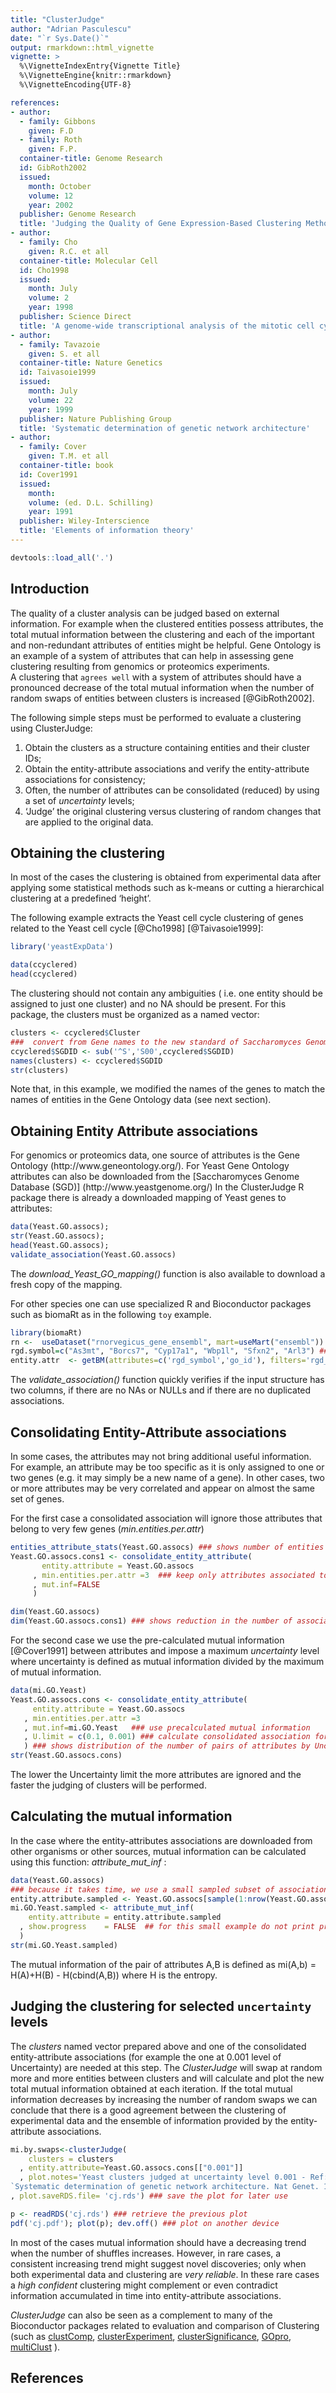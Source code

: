 ```yaml
---
title: "ClusterJudge"
author: "Adrian Pasculescu"
date: "`r Sys.Date()`"
output: rmarkdown::html_vignette
vignette: >
  %\VignetteIndexEntry{Vignette Title}
  %\VignetteEngine{knitr::rmarkdown}
  %\VignetteEncoding{UTF-8}

references:
- author:
  - family: Gibbons
    given: F.D
  - family: Roth
    given: F.P.
  container-title: Genome Research
  id: GibRoth2002
  issued:
    month: October
    volume: 12
    year: 2002
  publisher: Genome Research
  title: 'Judging the Quality of Gene Expression-Based Clustering Methods Using Gene Annotation'
- author:
  - family: Cho
    given: R.C. et all
  container-title: Molecular Cell
  id: Cho1998
  issued:
    month: July
    volume: 2
    year: 1998
  publisher: Science Direct
  title: 'A genome-wide transcriptional analysis of the mitotic cell cycle'
- author:
  - family: Tavazoie
    given: S. et all
  container-title: Nature Genetics
  id: Taivasoie1999
  issued:
    month: July
    volume: 22
    year: 1999
  publisher: Nature Publishing Group
  title: 'Systematic determination of genetic network architecture'
- author:
  - family: Cover
    given: T.M. et all
  container-title: book
  id: Cover1991
  issued:
    month: 
    volume: (ed. D.L. Schilling)
    year: 1991
  publisher: Wiley-Interscience
  title: 'Elements of information theory'
---
```


```r
devtools::load_all('.')
```

## Introduction
The quality of a cluster analysis can be judged based on external information.
For example when the clustered entities possess attributes, the total mutual information between
the clustering and each of the important and non-redundant attributes of entities might be helpful.
Gene Ontology is an example of a system of attributes that can help in assessing gene clustering resulting 
from genomics or proteomics experiments.  
A clustering that `agrees well` with a system of attributes should have a pronounced decrease of 
the total mutual information when the number of random swaps of entities between clusters 
is increased [@GibRoth2002].


The following simple steps must be performed to evaluate a clustering using ClusterJudge:

1. Obtain the clusters as a structure containing entities and their cluster IDs;
2. Obtain the entity-attribute associations and verify the entity-attribute associations for consistency;
3. Often, the number of attributes can be consolidated (reduced) by using a set of _uncertainty_ levels;  
4. 'Judge' the original clustering versus clustering of random changes that are applied to the original data.


## Obtaining the clustering

In most of the cases the clustering is obtained from experimental data after 
applying some statistical methods such as k-means or cutting a hierarchical clustering at a predefined 'height'.

The following example extracts the Yeast cell cycle clustering of genes related to the Yeast cell 
cycle  [@Cho1998] [@Taivasoie1999]:
```r
library('yeastExpData')
```
```r
data(ccyclered)
head(ccyclered)
```

The clustering should not contain any ambiguities ( i.e. one entity should be assigned to just one cluster)
and no NA should be present.
For this package, the clusters must be organized as a named vector:
```r
clusters <- ccyclered$Cluster
###  convert from Gene names to the new standard of Saccharomyces Genome Database (SGD) gene ids
ccyclered$SGDID <- sub('^S','S00',ccyclered$SGDID)
names(clusters) <- ccyclered$SGDID
str(clusters)
```

Note that, in this example, we modified the names of the genes to match the names of entities in 
the Gene Ontology data (see next section).


## Obtaining Entity Attribute associations


For genomics or proteomics data, one source of attributes is the Gene Ontology (http://www.geneontology.org/).
For Yeast Gene Ontology attributes can also be downloaded from the [Saccharomyces Genome Database (SGD)]
(http://www.yeastgenome.org/)
In the ClusterJudge R package there is already a downloaded mapping of Yeast genes to attributes: 

```r
data(Yeast.GO.assocs);
str(Yeast.GO.assocs);
head(Yeast.GO.assocs);
validate_association(Yeast.GO.assocs)
```

The *download_Yeast_GO_mapping()* function is also available to download a fresh copy of the mapping. 

For other species one can use specialized R and Bioconductor packages such as biomaRt 
as in the following `toy` example.
```r
library(biomaRt)
rn <-  useDataset("rnorvegicus_gene_ensembl", mart=useMart("ensembl"))
rgd.symbol=c("As3mt", "Borcs7", "Cyp17a1", "Wbp1l", "Sfxn2", "Arl3") ### exemplify for a limited set of  genes
entity.attr  <- getBM(attributes=c('rgd_symbol','go_id'), filters='rgd_symbol', values=rgd.symbol, mart=rn)
```


The _validate_association()_ function quickly verifies if the input structure has two columns, 
if there are no NAs or NULLs and if there are no duplicated associations.

## Consolidating Entity-Attribute associations
In some cases, the attributes may not bring additional useful information. For example, an attribute 
may be too specific as it is only assigned to one or two genes (e.g. it may simply be a new name of a gene). 
In other cases, two or more attributes may be very correlated and appear on almost the same set of genes.

For the first case a consolidated association will ignore those attributes that belong to very few genes 
(*min.entities.per.attr*) 

```r
entities_attribute_stats(Yeast.GO.assocs) ### shows number of entities per attribute distribution
Yeast.GO.assocs.cons1 <- consolidate_entity_attribute(
       entity.attribute = Yeast.GO.assocs
     , min.entities.per.attr =3  ### keep only attributes associated to 3 or more entities
     , mut.inf=FALSE
     )

dim(Yeast.GO.assocs)
dim(Yeast.GO.assocs.cons1) ### shows reduction in the number of associations
``` 
For the second case we use the pre-calculated mutual information [@Cover1991] between attributes and impose 
a maximum _uncertainty_ level where uncertainty is defined as mutual information divided by the maximum 
of mutual information.

```r
data(mi.GO.Yeast)
Yeast.GO.assocs.cons <- consolidate_entity_attribute(
     entity.attribute = Yeast.GO.assocs
   , min.entities.per.attr =3
   , mut.inf=mi.GO.Yeast   ### use precalculated mutual information
   , U.limit = c(0.1, 0.001) ### calculate consolidated association for these uncertainty levels
   ) ### shows distribution of the number of pairs of attributes by Uncertainty 
str(Yeast.GO.assocs.cons)                                                   
```

The lower the Uncertainty limit the more attributes are ignored and the faster the judging 
of clusters will be performed.


## Calculating the mutual information 
In the case where the entity-attributes associations are downloaded from other organisms or other sources,
mutual information can be calculated using this function: *attribute_mut_inf* :

```r
data(Yeast.GO.assocs) 
### because it takes time, we use a small sampled subset of associations
entity.attribute.sampled <- Yeast.GO.assocs[sample(1:nrow(Yeast.GO.assocs),100),]
mi.GO.Yeast.sampled <- attribute_mut_inf(
    entity.attribute = entity.attribute.sampled
  , show.progress    = FALSE  ## for this small example do not print progress
  )  
str(mi.GO.Yeast.sampled)
```

The mutual information of the pair of attributes A,B is defined as 
  mi(A,b) = H(A)+H(B) - H(cbind(A,B))
where H is the entropy.


## Judging the clustering for selected `uncertainty` levels
The _clusters_ named vector prepared above and one of the consolidated entity-attribute
associations (for example the one at 0.001 level of Uncertainty) are needed at this step.
The _ClusterJudge_ will swap at random more and more entities between clusters and will calculate
and plot the new total mutual information obtained at each iteration. 
If the total mutual information decreases by increasing the number of random swaps we can conclude 
that there is a good agreement between the clustering of experimental data and the ensemble of information 
provided by the entity-attribute associations.

```r
mi.by.swaps<-clusterJudge(
    clusters = clusters
  , entity.attribute=Yeast.GO.assocs.cons[["0.001"]]
  , plot.notes='Yeast clusters judged at uncertainty level 0.001 - Ref: Tavazoie S,& all 
`Systematic determination of genetic network architecture. Nat Genet. 1999`'
, plot.saveRDS.file= 'cj.rds') ### save the plot for later use  

p <- readRDS('cj.rds') ### retrieve the previous plot
pdf('cj.pdf'); plot(p); dev.off() ### plot on another device
```
In most of the cases mutual information should have a decreasing trend when the number of shuffles increases.
However, in rare cases, a consistent increasing trend might suggest novel discoveries; only when both experimental data 
and clustering are *very reliable*. In these rare cases a *high confident* clustering  might complement or even contradict 
information accumulated in time into entity-attribute associations.


*ClusterJudge* can also be seen as a complement to many of the Bioconductor packages
related to evaluation and comparison of Clustering (such as [clustComp](http://www.bioconductor.org/packages/devel/bioc/html/clustComp.html ), 
[clusterExperiment](http://www.bioconductor.org/packages/devel/bioc/html/clusterExperiment.html ), 
[clusterSignificance](http://www.bioconductor.org/packages/devel/bioc/html/ClusterSignificance.html ),
[GOpro](http://www.bioconductor.org/packages/devel/bioc/html/GOpro.html ), 
[multiClust](http://www.bioconductor.org/packages/devel/bioc/html/multiClust.html ) ).

## References


    
    

  